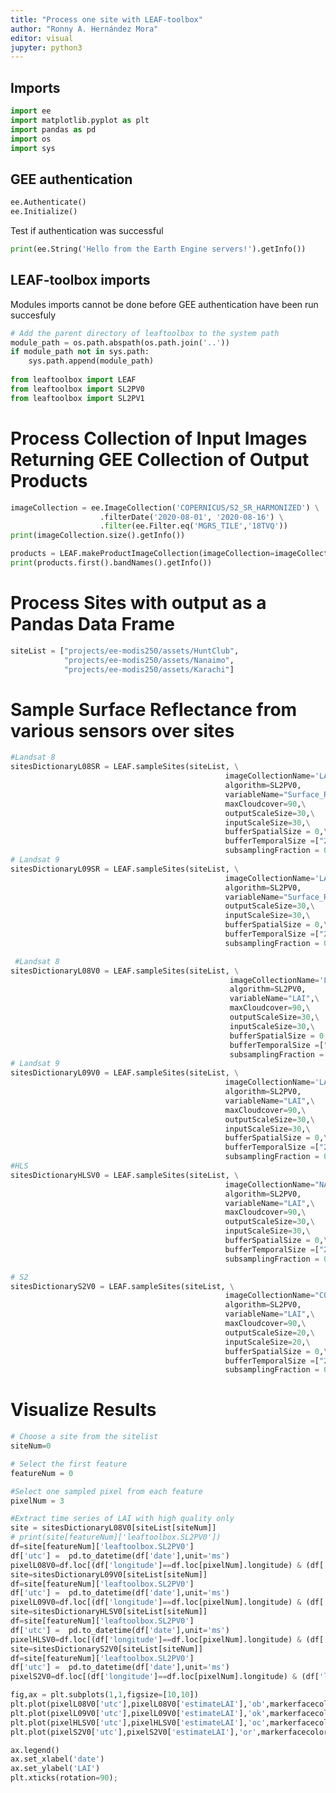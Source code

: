 ```yaml
---
title: "Process one site with LEAF-toolbox"
author: "Ronny A. Hernández Mora"
editor: visual
jupyter: python3
---
```


## Imports

```python
import ee
import matplotlib.pyplot as plt
import pandas as pd
import os
import sys
```

## GEE authentication

```python
ee.Authenticate()
ee.Initialize()
```

Test if authentication was successful

```python
print(ee.String('Hello from the Earth Engine servers!').getInfo())
```

## LEAF-toolbox imports

Modules imports cannot be done before GEE authentication have been run succesfuly

```python
# Add the parent directory of leaftoolbox to the system path
module_path = os.path.abspath(os.path.join('..'))
if module_path not in sys.path:
    sys.path.append(module_path)
    
from leaftoolbox import LEAF
from leaftoolbox import SL2PV0 
from leaftoolbox import SL2PV1
```

# Process Collection of Input Images Returning GEE Collection of Output Products

```python
imageCollection = ee.ImageCollection('COPERNICUS/S2_SR_HARMONIZED') \
                    .filterDate('2020-08-01', '2020-08-16') \
                    .filter(ee.Filter.eq('MGRS_TILE','18TVQ'))
print(imageCollection.size().getInfo())

products = LEAF.makeProductImageCollection(imageCollection=imageCollection,algorithm=SL2PV0,variable='LAI',inputScaleSize=40) 
print(products.first().bandNames().getInfo())
```

# Process Sites with output as a Pandas Data Frame

```python
siteList = ["projects/ee-modis250/assets/HuntClub",
            "projects/ee-modis250/assets/Nanaimo",
			"projects/ee-modis250/assets/Karachi"]
```

# Sample Surface Reflectance from various sensors over sites

```python
#Landsat 8
sitesDictionaryL08SR = LEAF.sampleSites(siteList, \
                                                imageCollectionName='LANDSAT/LC08/C02/T1_L2',\
                                                algorithm=SL2PV0, 
                                                variableName="Surface_Reflectance",\
                                                maxCloudcover=90,\
                                                outputScaleSize=30,\
                                                inputScaleSize=30,\
                                                bufferSpatialSize = 0,\
                                                bufferTemporalSize =["2021-04-01","2022-10-01"],  \
                                                subsamplingFraction = 0.99) 
# Landsat 9
sitesDictionaryL09SR = LEAF.sampleSites(siteList, \
                                                imageCollectionName='LANDSAT/LC09/C02/T1_L2',\
                                                algorithm=SL2PV0, 
                                                variableName="Surface_Reflectance",\
                                                outputScaleSize=30,\
                                                inputScaleSize=30,\
                                                bufferSpatialSize = 0,\
                                                bufferTemporalSize =["2021-04-01","2022-10-01"],  \
                                                subsamplingFraction = 0.99)
```

```python
 #Landsat 8
sitesDictionaryL08V0 = LEAF.sampleSites(siteList, \
                                                 imageCollectionName='LANDSAT/LC08/C02/T1_L2',\
                                                 algorithm=SL2PV0, 
                                                 variableName="LAI",\
                                                 maxCloudcover=90,\
                                                 outputScaleSize=30,\
                                                 inputScaleSize=30,\
                                                 bufferSpatialSize = 0,\
                                                 bufferTemporalSize =["2021-04-01","2022-10-01"],  \
                                                 subsamplingFraction = 0.99) 
# Landsat 9
sitesDictionaryL09V0 = LEAF.sampleSites(siteList, \
                                                imageCollectionName='LANDSAT/LC09/C02/T1_L2',\
                                                algorithm=SL2PV0, 
                                                variableName="LAI",\
                                                maxCloudcover=90,\
                                                outputScaleSize=30,\
                                                inputScaleSize=30,\
                                                bufferSpatialSize = 0,\
                                                bufferTemporalSize =["2021-04-01","2022-10-01"],  \
                                                subsamplingFraction = 0.99)
#HLS
sitesDictionaryHLSV0 = LEAF.sampleSites(siteList, \
                                                imageCollectionName="NASA/HLS/HLSL30/v002",\
                                                algorithm=SL2PV0, 
                                                variableName="LAI",\
                                                maxCloudcover=90,\
                                                outputScaleSize=30,\
                                                inputScaleSize=30,\
                                                bufferSpatialSize = 0,\
                                                bufferTemporalSize =["2021-04-01","2022-10-01"],  \
                                                subsamplingFraction = 0.99)         

# S2
sitesDictionaryS2V0 = LEAF.sampleSites(siteList, \
                                                imageCollectionName="COPERNICUS/S2_SR_HARMONIZED",\
                                                algorithm=SL2PV0, 
                                                variableName="LAI",\
                                                maxCloudcover=90,\
                                                outputScaleSize=20,\
                                                inputScaleSize=20,\
                                                bufferSpatialSize = 0,\
                                                bufferTemporalSize =["2021-04-01","2022-10-01"],  \
                                                subsamplingFraction = 0.99)
```

# Visualize Results

```python
# Choose a site from the sitelist 
siteNum=0

# Select the first feature 
featureNum = 0

#Select one sampled pixel from each feature 
pixelNum = 3

#Extract time series of LAI with high quality only
site = sitesDictionaryL08V0[siteList[siteNum]]
# print(site[featureNum]['leaftoolbox.SL2PV0'])
df=site[featureNum]['leaftoolbox.SL2PV0']
df['utc'] =  pd.to_datetime(df['date'],unit='ms')
pixelL08V0=df.loc[(df['longitude']==df.loc[pixelNum].longitude) & (df['latitude']==df.loc[pixelNum].latitude) & (df['QC']==0)]
site=sitesDictionaryL09V0[siteList[siteNum]]
df=site[featureNum]['leaftoolbox.SL2PV0']
df['utc'] =  pd.to_datetime(df['date'],unit='ms')
pixelL09V0=df.loc[(df['longitude']==df.loc[pixelNum].longitude) & (df['latitude']==df.loc[pixelNum].latitude) & df['QC']==0]
site=sitesDictionaryHLSV0[siteList[siteNum]]
df=site[featureNum]['leaftoolbox.SL2PV0']
df['utc'] =  pd.to_datetime(df['date'],unit='ms')
pixelHLSV0=df.loc[(df['longitude']==df.loc[pixelNum].longitude) & (df['latitude']==df.loc[pixelNum].latitude) & df['QC']==0]
site=sitesDictionaryS2V0[siteList[siteNum]]
df=site[featureNum]['leaftoolbox.SL2PV0']
df['utc'] =  pd.to_datetime(df['date'],unit='ms')
pixelS2V0=df.loc[(df['longitude']==df.loc[pixelNum].longitude) & (df['latitude']==df.loc[pixelNum].latitude) & df['QC']==0]

fig,ax = plt.subplots(1,1,figsize=[10,10])
plt.plot(pixelL08V0['utc'],pixelL08V0['estimateLAI'],'ob',markerfacecolor='none', label='L08V1')
plt.plot(pixelL09V0['utc'],pixelL09V0['estimateLAI'],'ok',markerfacecolor='none', label='L09V1')
plt.plot(pixelHLSV0['utc'],pixelHLSV0['estimateLAI'],'oc',markerfacecolor='none', label='HLSV1')
plt.plot(pixelS2V0['utc'],pixelS2V0['estimateLAI'],'or',markerfacecolor='none',label='S2V1')

ax.legend()
ax.set_xlabel('date')
ax.set_ylabel('LAI')
plt.xticks(rotation=90);
```
